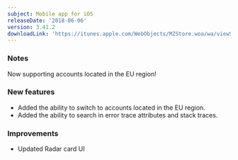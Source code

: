 ```yaml
---
subject: Mobile app for iOS
releaseDate: '2018-06-06'
version: 3.41.2
downloadLink: 'https://itunes.apple.com/WebObjects/MZStore.woa/wa/viewSoftware?id=594038638&mt=8'
---
```


### Notes

Now supporting accounts located in the EU region!

### New features

* Added the ability to switch to accounts located in the EU region.
* Added the ability to search in error trace attributes and stack traces.

### Improvements

* Updated Radar card UI
